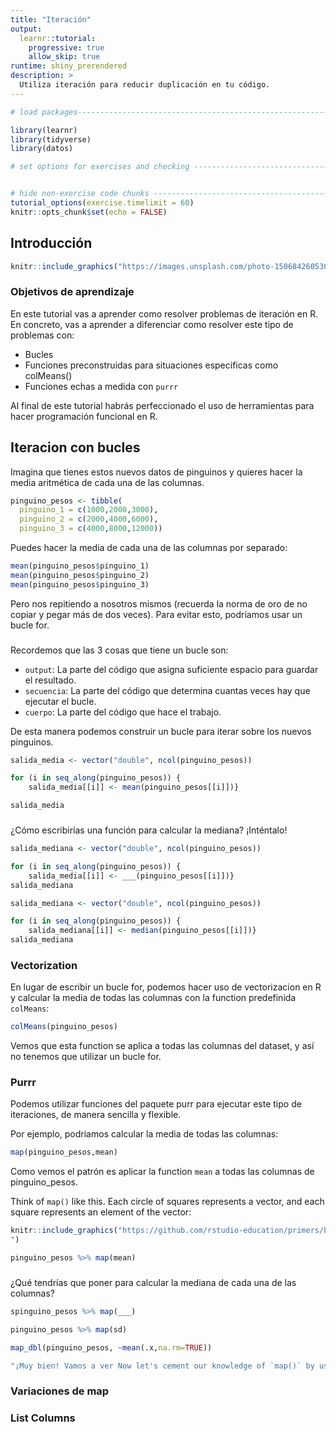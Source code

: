 ```yaml
---
title: "Iteración"
output: 
  learnr::tutorial:
    progressive: true
    allow_skip: true
runtime: shiny_prerendered
description: >
  Utiliza iteración para reducir duplicación en tu código.
---
```


<!-- Add JavaScript code for making the exercise code larger -->
<script language="JavaScript" src="js/exercise-font-size.js"></script>

```r
# load packages-----------------------------------------------------------------

library(learnr)
library(tidyverse)
library(datos)

# set options for exercises and checking ---------------------------------------


# hide non-exercise code chunks ------------------------------------------------
tutorial_options(exercise.timelimit = 60)
knitr::opts_chunk$set(echo = FALSE)
```

## Introducción

```r
knitr::include_graphics("https://images.unsplash.com/photo-1506842605307-bbcbd9ea121f?ixlib=rb-1.2.1&ixid=MnwxMjA3fDB8MHxwaG90by1wYWdlfHx8fGVufDB8fHx8&auto=format&fit=crop&w=1267&q=80")
```

### Objetivos de aprendizaje

En este tutorial vas a aprender como resolver problemas de iteración en R. En concreto, vas a aprender a diferenciar como resolver este tipo de problemas con:

* Bucles
* Funciones preconstruidas para situaciones especificas como colMeans() 
* Funciones echas a medida con `purrr`

Al final de este tutorial habrás perfeccionado el uso de herramientas para hacer programación funcional en R.

## Iteracion con bucles

Imagina que tienes estos nuevos datos de pinguinos y quieres hacer la media aritmética de cada una de las columnas. 

```r
pinguino_pesos <- tibble(
  pinguino_1 = c(1000,2000,3000),
  pinguino_2 = c(2000,4000,6000),
  pinguino_3 = c(4000,8000,12000))
```

Puedes hacer la media de cada una de las columnas por separado:
```r
mean(pinguino_pesos$pinguino_1)
mean(pinguino_pesos$pinguino_2)
mean(pinguino_pesos$pinguino_3)
```

Pero nos  repitiendo a nosotros mismos (recuerda la norma de oro de no copiar y pegar más de dos veces). Para evitar esto, podríamos usar un bucle for.

###

Recordemos que las 3 cosas que tiene un bucle son:

* `output`: La parte del código que asigna suficiente espacio para guardar el resultado. 
* `secuencia`: La parte del código que determina cuantas veces hay que ejecutar el bucle.
* `cuerpo`: La parte del código que hace el trabajo.

De esta manera podemos construir un bucle para iterar sobre los nuevos pinguinos.
```r
salida_media <- vector("double", ncol(pinguino_pesos)) 

for (i in seq_along(pinguino_pesos)) {    
    salida_media[[i]] <- mean(pinguino_pesos[[i]])}      
```

```r
salida_media
```

###

¿Cómo escribirías una función para calcular la mediana? ¡Inténtalo!

```r
salida_mediana <- vector("double", ncol(pinguino_pesos)) 

for (i in seq_along(pinguino_pesos)) {    
    salida_media[[i]] <- ___(pinguino_pesos[[i]])}      
salida_mediana
```

```r
salida_mediana <- vector("double", ncol(pinguino_pesos)) 

for (i in seq_along(pinguino_pesos)) {    
    salida_mediana[[i]] <- median(pinguino_pesos[[i]])}      
salida_mediana
```

### Vectorization

En lugar de escribir un bucle for, podemos hacer uso de vectorizacion en R y calcular la media de todas las columnas con la function predefinida `colMeans`:

```r
colMeans(pinguino_pesos)
```
Vemos que esta function se aplica a todas las columnas del dataset, y así no tenemos que utilizar un bucle for.


### Purrr

Podemos utilizar funciones del paquete purr para ejecutar este tipo de iteraciones, de manera sencilla y flexible.

Por ejemplo, podriamos calcular la media de todas las columnas:

```r
map(pinguino_pesos,mean)
```
Como vemos el patrón es aplicar la function `mean` a todas las columnas de pinguino_pesos.

Think of `map()` like this. Each circle of squares represents a vector, and each square represents an element of the vector:

```r
knitr::include_graphics("https://github.com/rstudio-education/primers/blob/master/iterate/map/www/images/map.png
")
```




```r
pinguino_pesos %>% map(mean)
```


###

¿Qué tendrías que poner para calcular la mediana de cada una de las columnas?

```r
spinguino_pesos %>% map(___)

```

```r
pinguino_pesos %>% map(sd)

```


```r
map_dbl(pinguino_pesos, ~mean(.x,na.rm=TRUE))
```

```r
"¡Muy bien! Vamos a ver Now let's cement our knowledge of `map()` by using it to solve a data wrangling challenge."
```


### Variaciones de map 


### List Columns 



